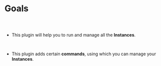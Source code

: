 
<Meta pageTitle="Goals | engine" description="Goals | engine." />





# Goals

##

<br />

- This plugin will help you to run and manage all the **Instances**.

<br />

- This plugin adds certain **commands**, using which you can manage your
  **Instances**.
